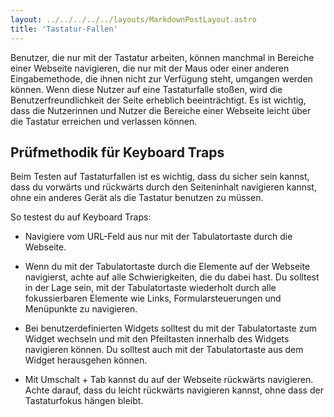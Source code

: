 ```yaml
---
layout: ../../../../../layouts/MarkdownPostLayout.astro
title: 'Tastatur-Fallen'
---
```


Benutzer, die nur mit der Tastatur arbeiten, können manchmal in Bereiche einer
Webseite navigieren, die nur mit der Maus oder einer anderen Eingabemethode, die
ihnen nicht zur Verfügung steht, umgangen werden können. Wenn diese Nutzer auf
eine Tastaturfalle stoßen, wird die Benutzerfreundlichkeit der Seite erheblich
beeinträchtigt. Es ist wichtig, dass die Nutzerinnen und Nutzer die Bereiche
einer Webseite leicht über die Tastatur erreichen und verlassen können.

## Prüfmethodik für Keyboard Traps

Beim Testen auf Tastaturfallen ist es wichtig, dass du sicher sein kannst, dass
du vorwärts und rückwärts durch den Seiteninhalt navigieren kannst, ohne ein
anderes Gerät als die Tastatur benutzen zu müssen.

So testest du auf Keyboard Traps:

- Navigiere vom URL-Feld aus nur mit der Tabulatortaste durch die Webseite.

- Wenn du mit der Tabulatortaste durch die Elemente auf der Webseite navigierst,
  achte auf alle Schwierigkeiten, die du dabei hast. Du solltest in der Lage sein,
  mit der Tabulatortaste wiederholt durch alle fokussierbaren Elemente wie Links,
  Formularsteuerungen und Menüpunkte zu navigieren.

- Bei benutzerdefinierten Widgets solltest du mit der Tabulatortaste zum Widget
  wechseln und mit den Pfeiltasten innerhalb des Widgets navigieren können. Du
  solltest auch mit der Tabulatortaste aus dem Widget herausgehen können.

- Mit Umschalt + Tab kannst du auf der Webseite rückwärts navigieren. Achte
  darauf, dass du leicht rückwärts navigieren kannst, ohne dass der
  Tastaturfokus hängen bleibt.
